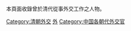 本頁面收錄曾於清代從事外交工作之人物。

[[Category:清朝外交|Category:清朝外交]]
[[Category:清朝中央官員|外]]
[[Category:中国各朝代外交官|Category:中国各朝代外交官]]